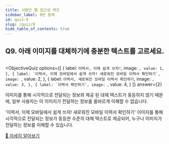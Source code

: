 ```yaml
---
title: 사람인 웹 접근성 퀴즈
sidebar_label: 9번 문제
id: quiz-9
slug: /quiz/9
hide_table_of_contents: true
---
```


## Q9. 아래 이미지를 대체하기에 충분한 텍스트를 고르세요.


<FigureBox>
  <img src={"/img/a11y/quiz-alt-img.png"} alt="" />
</FigureBox>


<ObjectiveQuiz
  options={[
    {
      label: `이력서, 이제 쉽게 쓰자!`,
      image: ``,
      value: 1,
    },
    {
      label: `이력서, 이제 모바일에서 쉽게 쓰자! 새로워진 모바일 이력서 확인하기`,
      image: ``,
      value: 2,
    },
    {
      label: `이력서, 새로워진 모바일 이력서 확인하기`,
      image: ``,
      value: 3,
    },
    {
      label: `이력서 확인하기`,
      image: ``,
      value: 4,
    }
  ]}
  answer={2}
>
  <Correct>
    <p>이미지를 통해 시각적으로 전달되는 정보와 제공 된 대체 텍스트가 동등하지 않기 때문에, 일부 사용자는 이 이미지가 전달하는 정보를 올바르게 이해할 수 없습니다. </p>
  </Correct>
  <p>'이력서, 이제 모바일에서 쉽게 쓰자! 새로워진 모바일 이력서 확인하기' 이미지를 통해 시각적으로 전달되는 정보가 동등한 수준의 대체 텍스트로 제공되어, 누구나 이미지가 전달하는 정보를 이해할 수 있습니다.</p>
  <a href="https://sri-fe1.notion.site/5f6acd4e3e224f3e9dc163b29f6e863d">
  🔎 자세히 알아보기
  </a>  
</ObjectiveQuiz>